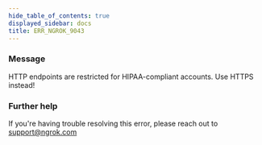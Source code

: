 ```yaml
---
hide_table_of_contents: true
displayed_sidebar: docs
title: ERR_NGROK_9043
---
```




### Message

HTTP endpoints are restricted for HIPAA-compliant accounts. Use HTTPS instead!

<ErrorDetails error="err_ngrok_9043" />

### Further help

If you're having trouble resolving this error, please reach out to [support@ngrok.com](mailto:support@ngrok.com?subject=Help%20with%20ERR_NGROK_9043)
